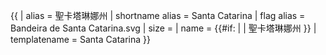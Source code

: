 {{ {{{1<noinclude>|country showdata</noinclude>}}}
| alias = 聖卡塔琳娜州
| shortname alias = Santa Catarina
| flag alias = Bandeira de Santa Catarina.svg
| size = {{{size|}}}
| name = {{#if: {{{name|}}} | {{{name|}}} | 聖卡塔琳娜州 }}
<noinclude>
| templatename = Santa Catarina
</noinclude>
}}